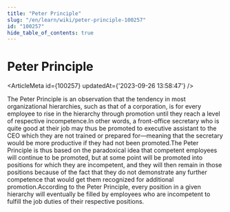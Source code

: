 ```yaml
---
title: "Peter Principle"
slug: "/en/learn/wiki/peter-principle-100257"
id: "100257"
hide_table_of_contents: true
---
```



# Peter Principle

<ArticleMeta id={100257} updatedAt={'2023-09-26 13:58:47'} />
<div className='border-solid border-b border-t-0 my-4 border-[var(--ifm-color-gray-300)]' />

The Peter Principle is an observation that the tendency in most organizational hierarchies, such as that of a corporation, is for every employee to rise in the hierarchy through promotion until they reach a level of respective incompetence.In other words, a front-office secretary who is quite good at their job may thus be promoted to executive assistant to the CEO which they are not trained or prepared for—meaning that the secretary would be more productive if they had not been promoted.The Peter Principle is thus based on the paradoxical idea that competent employees will continue to be promoted, but at some point will be promoted into positions for which they are incompetent, and they will then remain in those positions because of the fact that they do not demonstrate any further competence that would get them recognized for additional promotion.According to the Peter Principle, every position in a given hierarchy will eventually be filled by employees who are incompetent to fulfill the job duties of their respective positions.
